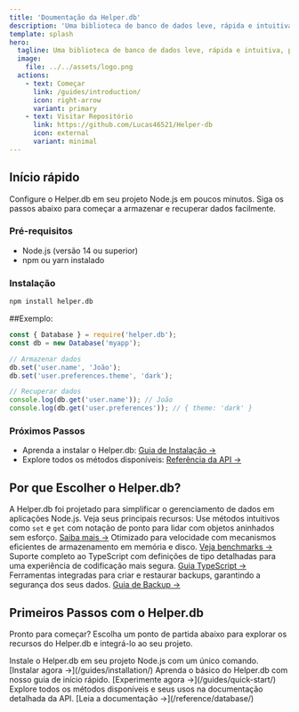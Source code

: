 ```yaml
---
title: 'Doumentação da Helper.db'
description: 'Uma biblioteca de banco de dados leve, rápida e intuitiva para Node.js'
template: splash
hero:
  tagline: Uma biblioteca de banco de dados leve, rápida e intuitiva, para node.js.
  image:
    file: ../../assets/logo.png
  actions:
    - text: Começar
      link: /guides/introduction/
      icon: right-arrow
      variant: primary
    - text: Visitar Repositório 
      link: https://github.com/Lucas46521/Helper-db
      icon: external
      variant: minimal
---
```



## Início rápido

Configure o Helper.db em seu projeto Node.js em poucos minutos. Siga os passos abaixo para começar a armazenar e recuperar dados facilmente.

### Pré-requisitos
- Node.js (versão 14 ou superior)
- npm ou yarn instalado

### Instalação
```bash frame="code" title="npm"
npm install helper.db
```
  

##Exemplo:
```javascript title="Exemplo Simples"
const { Database } = require('helper.db');
const db = new Database('myapp');

// Armazenar dados
db.set('user.name', 'João');
db.set('user.preferences.theme', 'dark');

// Recuperar dados
console.log(db.get('user.name')); // João
console.log(db.get('user.preferences')); // { theme: 'dark' }
```

### Próximos Passos
- Aprenda a instalar o Helper.db: [Guia de Instalação →](/guias/instalacao/)
- Explore todos os métodos disponíveis: [Referência da API →](/referencia/banco-de-dados/)

## Por que Escolher o Helper.db?

A Helper.db foi projetado para simplificar o gerenciamento de dados em aplicações Node.js. Veja seus principais recursos:
<CardGrid>
  <Card title="API Simples" icon="code">
    Use métodos intuitivos como `set` e `get` com notação de ponto para lidar com objetos aninhados sem esforço. [Saiba mais →](/referencia/banco-de-dados/#set)
  </Card>
  <Card title="Alta Performance" icon="lightning">
    Otimizado para velocidade com mecanismos eficientes de armazenamento em memória e disco. [Veja benchmarks →](/guias/performance/)
  </Card>
  <Card title="Segurança de Tipos" icon="shield-check">
    Suporte completo ao TypeScript com definições de tipo detalhadas para uma experiência de codificação mais segura. [Guia TypeScript →](/guias/typescript/)
  </Card>
  <Card title="Backup e Restauração" icon="cloud-upload">
    Ferramentas integradas para criar e restaurar backups, garantindo a segurança dos seus dados. [Guia de Backup →](/guias/backup/)
  </Card>
</CardGrid>

## Primeiros Passos com o Helper.db

Pronto para começar? Escolha um ponto de partida abaixo para explorar os recursos do Helper.db e integrá-lo ao seu projeto.

<CardGrid>
  <Card title="Instalar o Helper.db" icon="download">
    Instale o Helper.db em seu projeto Node.js com um único comando. [Instalar agora →](/guides/installation/)
  </Card>
  <Card title="Guia de Início Rápido" icon="rocket">
    Aprenda o básico do Helper.db com nosso guia de início rápido. [Experimente agora →](/guides/quick-start/)
  </Card>
  <Card title="Referência da API" icon="book-open">
    Explore todos os métodos disponíveis e seus usos na documentação detalhada da API. [Leia a documentação →](/reference/database/)
  </Card>
</CardGrid>